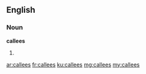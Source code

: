 ==English==

===Noun===
'''callees'''

# {{plural of|callee}}

[[ar:callees]]
[[fr:callees]]
[[ku:callees]]
[[mg:callees]]
[[my:callees]]